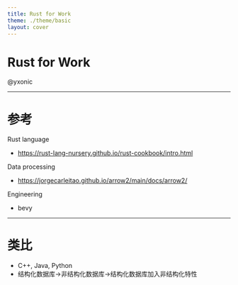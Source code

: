```yaml
---
title: Rust for Work
theme: ./theme/basic
layout: cover
---
```


# Rust for Work

@yxonic

---

# 参考

Rust language

- https://rust-lang-nursery.github.io/rust-cookbook/intro.html

Data processing

- https://jorgecarleitao.github.io/arrow2/main/docs/arrow2/

Engineering

- bevy

---

# 类比

- C++, Java, Python
- 结构化数据库->非结构化数据库->结构化数据库加入非结构化特性
